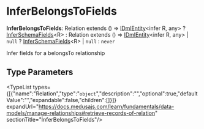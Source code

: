 
# InferBelongsToFields

 **InferBelongsToFields**: Relation extends () => [IDmlEntity](../../interfaces/types.DmlTypes.IDmlEntity/page.mdx)&#60;infer R, any&#62; ? [InferSchemaFields](../types.DmlTypes.InferSchemaFields/page.mdx)&#60;R&#62; : Relation extends () => [IDmlEntity](../../interfaces/types.DmlTypes.IDmlEntity/page.mdx)&#60;infer R, any&#62; \| `null` ? [InferSchemaFields](../types.DmlTypes.InferSchemaFields/page.mdx)&#60;R&#62; \| `null` : `never`

Infer fields for a belongsTo relationship

## Type Parameters

<TypeList types={[{"name":"Relation","type":"`object`","description":"","optional":true,"defaultValue":"","expandable":false,"children":[]}]} expandUrl="https://docs.medusajs.com/learn/fundamentals/data-models/manage-relationships#retrieve-records-of-relation" sectionTitle="InferBelongsToFields"/>
